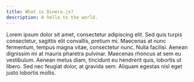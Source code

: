```yaml
---
title: What is Dinero.js?
description: A hello to the world.
---
```


Lorem ipsum dolor sit amet, consectetur adipiscing elit. Sed quis turpis consectetur, sagittis elit convallis, pretium mi. Maecenas at nunc fermentum, tempus magna vitae, consectetur nunc. Nulla facilisi. Aenean dignissim mi at mauris pharetra pulvinar. Maecenas rhoncus at sem eu vestibulum. Aenean metus diam, tincidunt eu hendrerit quis, lobortis ut libero. Sed nec feugiat dolor, at gravida sem. Aliquam egestas nisl eget justo lobortis mollis.
